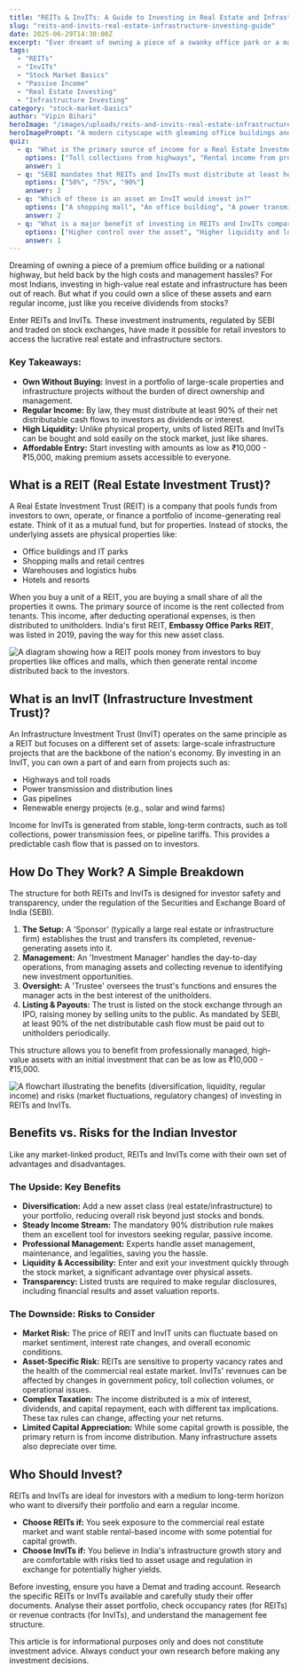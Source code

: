 ```yaml
---
title: "REITs & InvITs: A Guide to Investing in Real Estate and Infrastructure"
slug: "reits-and-invits-real-estate-infrastructure-investing-guide"
date: 2025-06-29T14:30:00Z
excerpt: "Ever dreamt of owning a piece of a swanky office park or a major highway and earning regular income from it? Discover REITs and InvITs, the smart way to invest in real estate and infrastructure through the stock market."
tags:
  - "REITs"
  - "InvITs"
  - "Stock Market Basics"
  - "Passive Income"
  - "Real Estate Investing"
  - "Infrastructure Investing"
category: "stock-market-basics"
author: "Vipin Bihari"
heroImage: "/images/uploads/reits-and-invits-real-estate-infrastructure-investing-guide/hero-image.jpg"
heroImagePrompt: "A modern cityscape with gleaming office buildings and a highway overpass, with stock market chart lines overlaid, symbolizing the intersection of real estate, infrastructure, and financial markets."
quiz:
  - q: "What is the primary source of income for a Real Estate Investment Trust (REIT)?"
    options: ["Toll collections from highways", "Rental income from properties", "Interest from government bonds"]
    answer: 1
  - q: "SEBI mandates that REITs and InvITs must distribute at least how much of their net distributable cash flows to unitholders?"
    options: ["50%", "75%", "90%"]
    answer: 2
  - q: "Which of these is an asset an InvIT would invest in?"
    options: ["A shopping mall", "An office building", "A power transmission line"]
    answer: 2
  - q: "What is a major benefit of investing in REITs and InvITs compared to buying property directly?"
    options: ["Higher control over the asset", "Higher liquidity and lower investment amount", "Guaranteed returns"]
    answer: 1
---
```


Dreaming of owning a piece of a premium office building or a national highway, but held back by the high costs and management hassles? For most Indians, investing in high-value real estate and infrastructure has been out of reach. But what if you could own a slice of these assets and earn regular income, just like you receive dividends from stocks?

Enter REITs and InvITs. These investment instruments, regulated by SEBI and traded on stock exchanges, have made it possible for retail investors to access the lucrative real estate and infrastructure sectors.

### Key Takeaways:
*   **Own Without Buying:** Invest in a portfolio of large-scale properties and infrastructure projects without the burden of direct ownership and management.
*   **Regular Income:** By law, they must distribute at least 90% of their net distributable cash flows to investors as dividends or interest.
*   **High Liquidity:** Unlike physical property, units of listed REITs and InvITs can be bought and sold easily on the stock market, just like shares.
*   **Affordable Entry:** Start investing with amounts as low as ₹10,000 - ₹15,000, making premium assets accessible to everyone.

## What is a REIT (Real Estate Investment Trust)?

A Real Estate Investment Trust (REIT) is a company that pools funds from investors to own, operate, or finance a portfolio of income-generating real estate. Think of it as a mutual fund, but for properties. Instead of stocks, the underlying assets are physical properties like:

*   Office buildings and IT parks
*   Shopping malls and retail centres
*   Warehouses and logistics hubs
*   Hotels and resorts

When you buy a unit of a REIT, you are buying a small share of all the properties it owns. The primary source of income is the rent collected from tenants. This income, after deducting operational expenses, is then distributed to unitholders. India's first REIT, **Embassy Office Parks REIT**, was listed in 2019, paving the way for this new asset class.

![A diagram showing how a REIT pools money from investors to buy properties like offices and malls, which then generate rental income distributed back to the investors.](/images/uploads/reits-and-invits-real-estate-infrastructure-investing-guide/reit-working-model.png)

## What is an InvIT (Infrastructure Investment Trust)?

An Infrastructure Investment Trust (InvIT) operates on the same principle as a REIT but focuses on a different set of assets: large-scale infrastructure projects that are the backbone of the nation's economy. By investing in an InvIT, you can own a part of and earn from projects such as:

*   Highways and toll roads
*   Power transmission and distribution lines
*   Gas pipelines
*   Renewable energy projects (e.g., solar and wind farms)

Income for InvITs is generated from stable, long-term contracts, such as toll collections, power transmission fees, or pipeline tariffs. This provides a predictable cash flow that is passed on to investors.

## How Do They Work? A Simple Breakdown

The structure for both REITs and InvITs is designed for investor safety and transparency, under the regulation of the Securities and Exchange Board of India (SEBI).

1.  **The Setup:** A 'Sponsor' (typically a large real estate or infrastructure firm) establishes the trust and transfers its completed, revenue-generating assets into it.
2.  **Management:** An 'Investment Manager' handles the day-to-day operations, from managing assets and collecting revenue to identifying new investment opportunities.
3.  **Oversight:** A 'Trustee' oversees the trust's functions and ensures the manager acts in the best interest of the unitholders.
4.  **Listing & Payouts:** The trust is listed on the stock exchange through an IPO, raising money by selling units to the public. As mandated by SEBI, at least 90% of the net distributable cash flow must be paid out to unitholders periodically.

This structure allows you to benefit from professionally managed, high-value assets with an initial investment that can be as low as ₹10,000 - ₹15,000.

![A flowchart illustrating the benefits (diversification, liquidity, regular income) and risks (market fluctuations, regulatory changes) of investing in REITs and InvITs.](/images/uploads/reits-and-invits-real-estate-infrastructure-investing-guide/benefits-vs-risks.png)

## Benefits vs. Risks for the Indian Investor

Like any market-linked product, REITs and InvITs come with their own set of advantages and disadvantages.

### The Upside: Key Benefits

*   **Diversification:** Add a new asset class (real estate/infrastructure) to your portfolio, reducing overall risk beyond just stocks and bonds.
*   **Steady Income Stream:** The mandatory 90% distribution rule makes them an excellent tool for investors seeking regular, passive income.
*   **Professional Management:** Experts handle asset management, maintenance, and legalities, saving you the hassle.
*   **Liquidity & Accessibility:** Enter and exit your investment quickly through the stock market, a significant advantage over physical assets.
*   **Transparency:** Listed trusts are required to make regular disclosures, including financial results and asset valuation reports.

### The Downside: Risks to Consider

*   **Market Risk:** The price of REIT and InvIT units can fluctuate based on market sentiment, interest rate changes, and overall economic conditions.
*   **Asset-Specific Risk:** REITs are sensitive to property vacancy rates and the health of the commercial real estate market. InvITs' revenues can be affected by changes in government policy, toll collection volumes, or operational issues.
*   **Complex Taxation:** The income distributed is a mix of interest, dividends, and capital repayment, each with different tax implications. These tax rules can change, affecting your net returns.
*   **Limited Capital Appreciation:** While some capital growth is possible, the primary return is from income distribution. Many infrastructure assets also depreciate over time.

## Who Should Invest?

REITs and InvITs are ideal for investors with a medium to long-term horizon who want to diversify their portfolio and earn a regular income.

*   **Choose REITs if:** You seek exposure to the commercial real estate market and want stable rental-based income with some potential for capital growth.
*   **Choose InvITs if:** You believe in India's infrastructure growth story and are comfortable with risks tied to asset usage and regulation in exchange for potentially higher yields.

Before investing, ensure you have a Demat and trading account. Research the specific REITs or InvITs available and carefully study their offer documents. Analyse their asset portfolio, check occupancy rates (for REITs) or revenue contracts (for InvITs), and understand the management fee structure.

This article is for informational purposes only and does not constitute investment advice. Always conduct your own research before making any investment decisions.